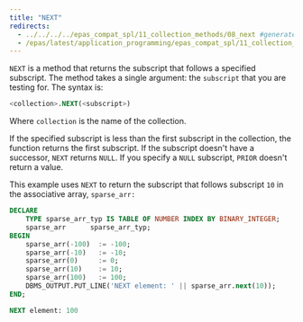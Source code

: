 ```yaml
---
title: "NEXT"
redirects:
  - ../../../../epas_compat_spl/11_collection_methods/08_next #generated for docs/epas/reorg-role-use-case-mode
  - /epas/latest/application_programming/epas_compat_spl/11_collection_methods/08_next/
---
```


<div id="next" class="registered_link"></div>

`NEXT` is a method that returns the subscript that follows a specified subscript. The method takes a single argument: the `subscript` that you are testing for. The syntax is:

```sql
<collection>.NEXT(<subscript>)
```

Where `collection` is the name of the collection.

If the specified subscript is less than the first subscript in the collection, the function returns the first subscript. If the subscript doesn't have a successor, `NEXT` returns `NULL`. If you specify a `NULL` subscript, `PRIOR` doesn't return a value.

This example uses `NEXT` to return the subscript that follows subscript `10` in the associative array, `sparse_arr:`

```sql
DECLARE
    TYPE sparse_arr_typ IS TABLE OF NUMBER INDEX BY BINARY_INTEGER;
    sparse_arr      sparse_arr_typ;
BEGIN
    sparse_arr(-100)  := -100;
    sparse_arr(-10)   := -10;
    sparse_arr(0)     := 0;
    sparse_arr(10)    := 10;
    sparse_arr(100)   := 100;
    DBMS_OUTPUT.PUT_LINE('NEXT element: ' || sparse_arr.next(10));
END;

NEXT element: 100
```
